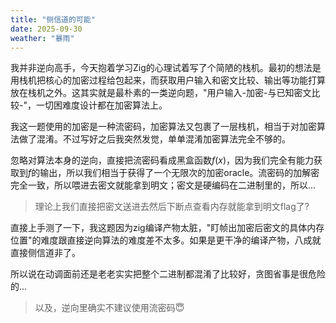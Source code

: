 ```yaml
---
title: "侧信道的可能"
date: 2025-09-30
weather: "暴雨"
---
```



我并非逆向高手，今天抱着学习Zig的心理试着写了个简陋的栈机。最初的想法是用栈机把核心的加密过程给包起来，而获取用户输入和密文比较、输出等功能打算放在栈机之外。这其实就是最朴素的一类逆向题，"用户输入-加密-与已知密文比较-"，一切困难度设计都在加密算法上。

我这一题使用的加密是一种流密码，加密算法又包裹了一层栈机，相当于对加密算法做了混淆。不过写好之后我突然发觉，单单混淆加密算法完全不够的。

忽略对算法本身的逆向，直接把流密码看成黑盒函数$f(x)$，因为我们完全有能力获取到$f$的输出，所以我们相当于获得了一个无限次的加密oracle。流密码的加解密完全一致，所以喂进去密文就能拿到明文；密文是硬编码在二进制里的，所以...

> 理论上我们直接把密文送进去然后下断点查看内存就能拿到明文flag了?

直接上手测了一下，我这题因为zig编译产物太脏，"盯帧出加密后密文的具体内存位置"的难度跟直接逆向算法的难度差不太多。如果是更干净的编译产物，八成就直接侧信道非了。

所以说在动调面前还是老老实实把整个二进制都混淆了比较好，贪图省事是很危险的...

> 以及，逆向里确实不建议使用流密码😇


